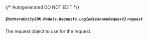 {/* Autogenerated DO NOT EDIT  */}

##### *{`HathoraUnitySDK.Models.Requests.LoginNicknameRequest`}* `request`
The request object to use for the request.

<Collapsible openLabel={Labels.showProperties} closeLabel={Labels.hideProperties}>
  <LoginNicknameRequest />
</Collapsible>


